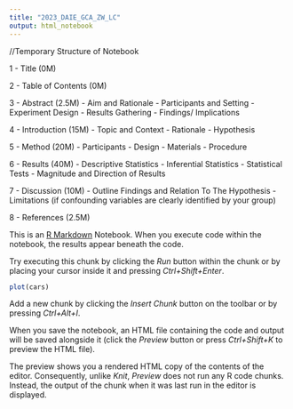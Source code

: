 ```yaml
---
title: "2023_DAIE_GCA_ZW_LC"
output: html_notebook
---
```


//Temporary Structure of Notebook

1 - Title (0M)

2 - Table of Contents (0M)

3 - Abstract (2.5M)
      - Aim and Rationale
      - Participants and Setting
      - Experiment Design
      - Results Gathering
      - Findings/ Implications

4 - Introduction (15M)
      - Topic and Context
      - Rationale
      - Hypothesis

5 - Method (20M)
      - Participants
      - Design
      - Materials
      - Procedure
      
6 - Results (40M)
      - Descriptive Statistics
      - Inferential Statistics
      - Statistical Tests
      - Magnitude and Direction of Results
      
7 - Discussion (10M)
      - Outline Findings and Relation To The Hypothesis
      - Limitations (if confounding variables are clearly identified by your group)
      
8 - References (2.5M)





This is an [R Markdown](http://rmarkdown.rstudio.com) Notebook. When you execute code within the notebook, the results appear beneath the code. 

Try executing this chunk by clicking the *Run* button within the chunk or by placing your cursor inside it and pressing *Ctrl+Shift+Enter*. 

```r
plot(cars)
```

Add a new chunk by clicking the *Insert Chunk* button on the toolbar or by pressing *Ctrl+Alt+I*.

When you save the notebook, an HTML file containing the code and output will be saved alongside it (click the *Preview* button or press *Ctrl+Shift+K* to preview the HTML file).

The preview shows you a rendered HTML copy of the contents of the editor. Consequently, unlike *Knit*, *Preview* does not run any R code chunks. Instead, the output of the chunk when it was last run in the editor is displayed.
